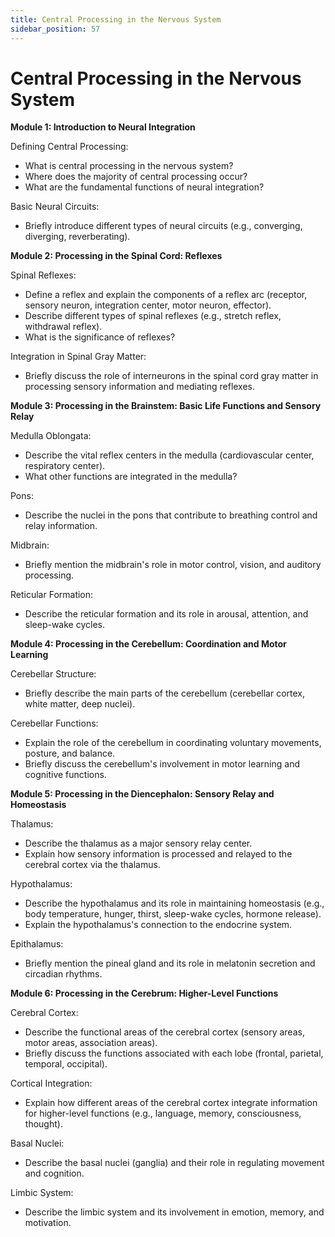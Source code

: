 ```yaml
---
title: Central Processing in the Nervous System
sidebar_position: 57
---
```


# Central Processing in the Nervous System

**Module 1: Introduction to Neural Integration**

Defining Central Processing:
* What is central processing in the nervous system?
* Where does the majority of central processing occur?
* What are the fundamental functions of neural integration?

Basic Neural Circuits:
* Briefly introduce different types of neural circuits (e.g., converging, diverging, reverberating).

**Module 2: Processing in the Spinal Cord: Reflexes**

Spinal Reflexes:
* Define a reflex and explain the components of a reflex arc (receptor, sensory neuron, integration center, motor neuron, effector).
* Describe different types of spinal reflexes (e.g., stretch reflex, withdrawal reflex).
* What is the significance of reflexes?

Integration in Spinal Gray Matter:
* Briefly discuss the role of interneurons in the spinal cord gray matter in processing sensory information and mediating reflexes.

**Module 3: Processing in the Brainstem: Basic Life Functions and Sensory Relay**

Medulla Oblongata:
* Describe the vital reflex centers in the medulla (cardiovascular center, respiratory center).
* What other functions are integrated in the medulla?

Pons:
* Describe the nuclei in the pons that contribute to breathing control and relay information.

Midbrain:
* Briefly mention the midbrain's role in motor control, vision, and auditory processing.

Reticular Formation:
* Describe the reticular formation and its role in arousal, attention, and sleep-wake cycles.

**Module 4: Processing in the Cerebellum: Coordination and Motor Learning**

Cerebellar Structure:
* Briefly describe the main parts of the cerebellum (cerebellar cortex, white matter, deep nuclei).

Cerebellar Functions:
* Explain the role of the cerebellum in coordinating voluntary movements, posture, and balance.
* Briefly discuss the cerebellum's involvement in motor learning and cognitive functions.

**Module 5: Processing in the Diencephalon: Sensory Relay and Homeostasis**

Thalamus:
* Describe the thalamus as a major sensory relay center.
* Explain how sensory information is processed and relayed to the cerebral cortex via the thalamus.

Hypothalamus:
* Describe the hypothalamus and its role in maintaining homeostasis (e.g., body temperature, hunger, thirst, sleep-wake cycles, hormone release).
* Explain the hypothalamus's connection to the endocrine system.

Epithalamus:
* Briefly mention the pineal gland and its role in melatonin secretion and circadian rhythms.

**Module 6: Processing in the Cerebrum: Higher-Level Functions**

Cerebral Cortex:
* Describe the functional areas of the cerebral cortex (sensory areas, motor areas, association areas).
* Briefly discuss the functions associated with each lobe (frontal, parietal, temporal, occipital).

Cortical Integration:
* Explain how different areas of the cerebral cortex integrate information for higher-level functions (e.g., language, memory, consciousness, thought).

Basal Nuclei:
* Describe the basal nuclei (ganglia) and their role in regulating movement and cognition.

Limbic System:
* Describe the limbic system and its involvement in emotion, memory, and motivation.